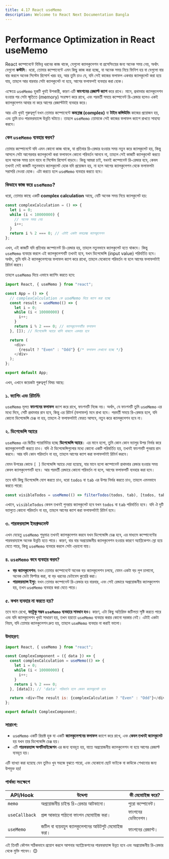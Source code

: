 ```yaml
---
title: 4.17 React useMemo
description: Welcome to React Next Documentation Bangla
---
```


## <h1 className="bg-gradient-to-r from-blue-500 to-purple-500 inline-block text-transparent bg-clip-text text-3xl pt-2">Performance Optimization in React useMemo</h1>

React কম্পোনেন্টে বিভিন্ন ধরনের কাজ থাকে, যেগুলো ক্যালকুলেশন বা প্রসেসিংয়ের জন্য অনেক সময় নেয়, অর্থাৎ যেগুলো **কস্টলি**। ধরো, তোমার কম্পোনেন্টে এমন কিছু কাজ করা হচ্ছে, যা অনেক সময় নিয়ে ফিনিশ হয় বা যেগুলো বার বার করলে অনেক সিস্টেম রিসোর্স খরচ হয়, আর তুমি চাও যে, যদি সেই কাজের ফলাফল একবার ক্যালকুলেট করা হয়ে যায়, তাহলে আর বারবার সেটা ক্যালকুলেট না হয়ে, আগের ফলাফলই ব্যবহার করা হোক।

এক্ষেত্রে `useMemo` হুকটি খুবই উপকারী, কারণ এটি **ফাংশনের রেজাল্ট ক্যাশ** করে রাখে। মানে, প্রথমবার ক্যালকুলেশন হওয়ার পর সেটা স্মৃতিতে (memory) সংরক্ষণ করে রাখে, এবং পরবর্তী সময়ে কম্পোনেন্ট রি-রেন্ডার হলেও একই ক্যালকুলেশন আবার না করে আগের রেজাল্টটাই ব্যবহার করে।

আর এটা খুবই গুরুত্বপূর্ণ যখন তোমার কম্পোনেন্টে **কমপ্লেক্স (complex)** বা **টাইম কন্সিউমিং** কাজের প্রয়োজন হয়, এবং তুমি চাও পারফরম্যান্সে উন্নতি ঘটাতে। তাহলে `useMemo` তোমাকে সেই কাজের ফলাফল ক্যাশে রাখতে সাহায্য করবে।

### কেন `useMemo` ব্যবহার করব?

তোমার কম্পোনেন্টে যদি এমন কোনো কাজ থাকে, যা প্রতিবার রি-রেন্ডার হওয়ার সময় নতুন করে ক্যালকুলেট হয়, কিন্তু আসলে সেটা আগেরবার ক্যালকুলেট করা ফলাফলে কোনো পরিবর্তন আনবে না, তাহলে সেই কাজটি ক্যালকুলেট করতে হলে অনেক সময় চলে যাবে বা সিস্টেম রিসোর্স বাড়বে। কিন্তু আমরা চাই, যখনই কম্পোনেন্ট রি-রেন্ডার হবে, কেবল তখনই সেই কাজটি নতুনভাবে ক্যালকুলেট হোক যদি প্রয়োজন হয়, না হলে আগের ক্যালকুলেশন থেকে ফলাফলটা সরাসরি নেওয়া হোক। এটা করতে হলে `useMemo` ব্যবহার করতে হবে।

### কিভাবে কাজ করে `useMemo`?

ধরো, তোমার কাছে একটি **complex calculation** আছে, যেটি অনেক সময় নিয়ে ক্যালকুলেট হয়:

```javascript
const complexCalculation = () => {
  let i = 0;
  while (i < 10000000) {
    // অনেক সময় নেয়
    i++;
  }
  return i % 2 === 0; // এটাই একটা কমপ্লেক্স ক্যালকুলেশন
};
```

এখন, এই কাজটি যদি প্রতিবার কম্পোনেন্ট রি-রেন্ডার হয়, তাহলে নতুনভাবে ক্যালকুলেট হতে থাকবে। কিন্তু `useMemo` ব্যবহার করলে এই ক্যালকুলেশনটি তখনই হবে, যখন ডিপেন্ডেন্সি (input value) পরিবর্তিত হবে। অর্থাৎ, তুমি যদি ঐ ক্যালকুলেশনের ফলাফল ক্যাশ করে রাখো, তাহলে যেকোনো পরিবর্তন না হলে আগের ফলাফলটাই রিটার্ন করবে।

তাহলে `useMemo` দিয়ে এভাবে ক্যাশিং করতে হবে:

```javascript
import React, { useMemo } from "react";

const App = () => {
  // complexCalculation কে useMemo দিয়ে ক্যাশ করা হচ্ছে
  const result = useMemo(() => {
    let i = 0;
    while (i < 10000000) {
      i++;
    }
    return i % 2 === 0; // ক্যালকুলেশনটির ফলাফল
  }, []); // ডিপেন্ডেন্সি অ্যারে খালি থাকলে একবার হবে

  return (
    <div>
      {result ? "Even" : "Odd"} {/* ফলাফল দেখানো হচ্ছে */}
    </div>
  );
};

export default App;
```

এখন, এখানে কয়েকটা গুরুত্বপূর্ণ বিষয় আছে:

### ১. **ক্যাশিং এবং রিটার্নিং**

`useMemo` মূলত **ফাংশনের ফলাফল** ক্যাশ করে রাখে, ফাংশনটি নিজে নয়। অর্থাৎ, যে ফাংশনটি তুমি `useMemo` এর মধ্যে দিবে, সেটি প্রথমবার রান হবে, কিন্তু এর রিটার্ন (ফলাফল) মনে রাখা হবে। পরবর্তী সময়ে রি-রেন্ডার হলে, যদি কোনো ডিপেন্ডেন্সি চেঞ্জ না হয়, তাহলে ঐ ফলাফলটাই ফেরত আসবে, নতুন করে ক্যালকুলেশন হবে না।

### ২. **ডিপেন্ডেন্সি অ্যারে**

`useMemo` এর দ্বিতীয় প্যারামিটার হচ্ছে **ডিপেন্ডেন্সি অ্যারে**। এর মানে হলো, তুমি কোন কোন ভ্যালুর উপর নির্ভর করে ক্যালকুলেশনটি করতে চাও। যদি ঐ ডিপেন্ডেন্সিগুলোর মধ্যে কোনো একটি পরিবর্তিত হয়, তখনই ফাংশনটি পুনরায় রান করবে। আর যদি কোন পরিবর্তন না হয়, তাহলে আগের ক্যাশ করা ফলাফলটাই রিটার্ন করবে।

যেমন উপরের কোডে `[ ]` ডিপেন্ডেন্সি অ্যারে দেয়া হয়েছে, যার মানে হলো কম্পোনেন্ট প্রথমবার রেন্ডার হওয়ার সময় কেবল ক্যালকুলেশনটি হবে। আর পরবর্তী রেন্ডারে কোনো পরিবর্তন না হলে, আগের ফলাফলটি ব্যবহার করা হবে।

তবে যদি কিছু ডিপেন্ডেন্সি যোগ করতে চাও, ধরো `todos` বা `tab` এর উপর নির্ভর করতে চাও, তাহলে এমনভাবে করতে পারো:

```javascript
const visibleTodos = useMemo(() => filterTodos(todos, tab), [todos, tab]);
```

এখানে, `visibleTodos` কেবল তখনই পুনরায় ক্যালকুলেট হবে যখন `todos` বা `tab` পরিবর্তিত হবে। যদি ঐ দুটি ভ্যালুতে কোনো পরিবর্তন না হয়, তাহলে আগের ক্যাশ করা ফলাফলটাই রিটার্ন হবে।

### ৩. **পারফরম্যান্স ইমপ্রুভমেন্ট**

এখন যেহেতু `useMemo` শুধুমাত্র তখনই ক্যালকুলেশন করবে যখন ডিপেন্ডেন্সি চেঞ্জ হবে, এর মাধ্যমে কম্পোনেন্টের পারফরম্যান্সে অনেক উন্নতি হতে পারে। কারণ, বার বার অপ্রয়োজনীয় ক্যালকুলেশন হওয়ার কারণে অ্যাপ্লিকেশন স্লো হয়ে যেতে পারে, কিন্তু `useMemo` ব্যবহার করলে সেটা এড়ানো যায়।

### ৪. **`useMemo` কবে ব্যবহার করব?**

- **বড় ক্যালকুলেশন:** যখন তোমার কম্পোনেন্টে অনেক বড় ক্যালকুলেশন চলছে, যেমন একটা বড় লুপ চালানো, অনেক ডেটা ফিল্টার করা, বা বড় ধরনের ডেটাবেস কুয়েরি করা।
- **পারফরম্যান্স ইস্যু:** যখন তোমার কম্পোনেন্ট রি-রেন্ডার হয় বারবার, এবং সেই রেন্ডারে অপ্রয়োজনীয় ক্যালকুলেশন হয়, তখন `useMemo` ব্যবহার করা যেতে পারে।

### ৫. **কখন ব্যবহার না করতে হয়?**

তবে মনে রেখো, **যতটুকু সম্ভব `useMemo` ব্যবহারে সাবধান হও।** কারণ, এটা কিছু অতিরিক্ত জটিলতা সৃষ্টি করতে পারে এবং যদি ক্যালকুলেশন খুবই সাধারণ হয়, তখন হয়তো `useMemo` ব্যবহার করার কোনো দরকার নেই। এটাই একটা নিয়ম, যদি তোমার ক্যালকুলেশন দ্রুত হয়, তাহলে `useMemo` ব্যবহার না করাই ভালো।

### উদাহরণ:

```javascript
import React, { useMemo } from "react";

const ComplexComponent = ({ data }) => {
  const complexCalculation = useMemo(() => {
    let i = 0;
    while (i < 10000000) {
      i++;
    }
    return i % 2 === 0;
  }, [data]); // 'data' পরিবর্তন হলে কেবল ক্যালকুলেট হবে

  return <div>The result is: {complexCalculation ? "Even" : "Odd"}</div>;
};

export default ComplexComponent;
```

### সারাংশ:

- `useMemo` একটি রিয়াক্ট হুক যা একটি **ক্যালকুলেশনের ফলাফল** ক্যাশে করে রাখে, এবং **কেবল তখনই ক্যালকুলেট** হয় যখন তার ডিপেন্ডেন্সি চেঞ্জ হয়।
- এটি **পারফরম্যান্স অপটিমাইজেশন** এর জন্য ব্যবহৃত হয়, যাতে অপ্রয়োজনীয় ক্যালকুলেশন না হয়ে আগের রেজাল্ট ব্যবহৃত হয়।

এটি ব্যাখ্যা করা হয়েছে যেন তুমিও খুব সহজে বুঝতে পারো, এবং যেকোনো ছোট ভাইকে বা কাউকে শেখানোর জন্য উপযুক্ত হয়!

### পার্থক্য সংক্ষেপে

| API/Hook      | উদ্দেশ্য                                           | কী মেমোাইজ করে?   |
| ------------- | -------------------------------------------------- | ----------------- |
| `memo`        | অপ্রয়োজনীয় চাইল্ড রি-রেন্ডার আটকানো।               | পুরো কম্পোনেন্ট।  |
| `useCallback` | প্রপ্স আকারে পাঠানো ফাংশন মেমোাইজ করা।             | ফাংশনের ডেফিনেশন। |
| `useMemo`     | জটিল বা ব্যয়বহুল ক্যালকুলেশনের আউটপুট মেমোাইজ করা। | ফাংশনের রেজাল্ট।  |

এই তিনটি কৌশল সঠিকভাবে প্রয়োগ করলে আপনার অ্যাপ্লিকেশনের পারফরম্যান্স উন্নত হবে এবং অপ্রয়োজনীয় রি-রেন্ডার থেকে মুক্তি পাবেন। 😊
